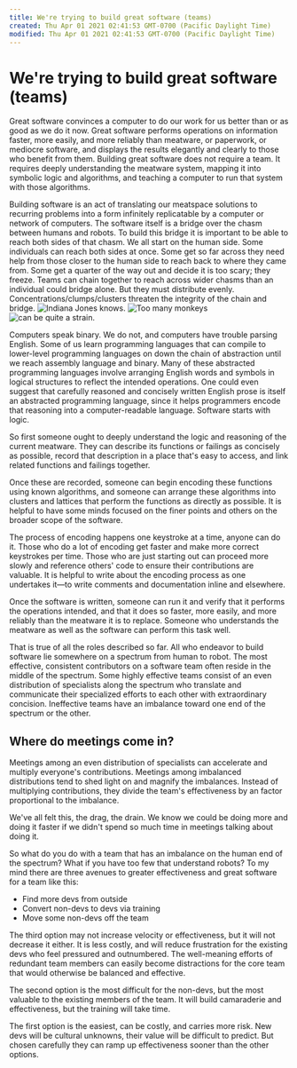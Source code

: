 ```yaml
---
title: We're trying to build great software (teams)
created: Thu Apr 01 2021 02:41:53 GMT-0700 (Pacific Daylight Time)
modified: Thu Apr 01 2021 02:41:53 GMT-0700 (Pacific Daylight Time)
---
```

# We're trying to build great software (teams)

Great software convinces a computer to do our work for us better than or as good as we do it now. Great software performs operations on information faster, more easily, and more reliably than meatware, or paperwork, or mediocre software, and displays the results elegantly and clearly to those who benefit from them. Building great software does not require a team. It requires deeply understanding the meatware system, mapping it into symbolic logic and algorithms, and teaching a computer to run that system with those algorithms.

Building software is an act of translating our meatspace solutions to recurring problems into a form infinitely replicatable by a computer or network of computers. The software itself is a bridge over the chasm between humans and robots. To build this bridge it is important to be able to reach both sides of that chasm. We all start on the human side. Some individuals can reach both sides at once. Some get so far across they need help from those closer to the human side to reach back to where they came from. Some get a quarter of the way out and decide it is too scary; they freeze. Teams can chain together to reach across wider chasms than an individual could bridge alone. But they must distribute evenly. Concentrations/clumps/clusters threaten the integrity of the chain and bridge. 
![Indiana Jones knows.](http://www.kylenikolich.com/scripting/bridge_generator/images/ref3.png)
![Too many monkeys](http://www.rellimzone.com/images/movies/indiana-jones-and-temple-of-doom-1984-movie-10.png)
![can be quite a strain.](http://bbsimg.ngfiles.com/1/18736000/ngbbs49b82d00b3df1.jpg)

Computers speak binary. We do not, and computers have trouble parsing English. Some of us learn programming languages that can compile to lower-level programming languages on down the chain of abstraction until we reach assembly language and binary. Many of these abstracted programming languages involve arranging English words and symbols in logical structures to reflect the intended operations. One could even suggest that carefully reasoned and concisely written English prose is itself an abstracted programming language, since it helps programmers encode that reasoning into a computer-readable language. Software starts with logic.

So first someone ought to deeply understand the logic and reasoning of the current meatware. They can describe its functions or failings as concisely as possible, record that description in a place that's easy to access, and link related functions and failings together.

Once these are recorded, someone can begin encoding these functions using known algorithms, and someone can arrange these algorithms into clusters and lattices that perform the functions as directly as possible. It is helpful to have some minds focused on the finer points and others on the broader scope of the software.

The process of encoding happens one keystroke at a time, anyone can do it. Those who do a lot of encoding get faster and make more correct keystrokes per time. Those who are just starting out can proceed more slowly and reference others' code to ensure their contributions are valuable. It is helpful to write about the encoding process as one undertakes it—to write comments and documentation inline and elsewhere.

Once the software is written, someone can run it and verify that it performs the operations intended, and that it does so faster, more easily, and more reliably than the meatware it is to replace. Someone who understands the meatware as well as the software can perform this task well.

That is true of all the roles described so far. All who endeavor to build software lie somewhere on a spectrum from human to robot. The most effective, consistent contributors on a software team often reside in the middle of the spectrum. Some highly effective teams consist of an even distribution of specialists along the spectrum who translate and communicate their specialized efforts to each other with extraordinary concision. Ineffective teams have an imbalance toward one end of the spectrum or the other.

## Where do meetings come in?

Meetings among an even distribution of specialists can accelerate and multiply everyone's contributions. Meetings among imbalanced distributions tend to shed light on and magnify the imbalances. Instead of multiplying contributions, they divide the team's effectiveness by an factor proportional to the imbalance.

We've all felt this, the drag, the drain. We know we could be doing more and doing it faster if we didn't spend so much time in meetings talking about doing it.

So what do you do with a team that has an imbalance on the human end of the spectrum? What if you have too few that understand robots? To my mind there are three avenues to greater effectiveness and great software for a team like this:

* Find more devs from outside
* Convert non-devs to devs via training
* Move some non-devs off the team

The third option may not increase velocity or effectiveness, but it will not decrease it either. It is less costly, and will reduce frustration for the existing devs who feel pressured and outnumbered. The well-meaning efforts of redundant team members can easily become distractions for the core team that would otherwise be balanced and effective.

The second option is the most difficult for the non-devs, but the most valuable to the existing members of the team. It will build camaraderie and effectiveness, but the training will take time.

The first option is the easiest, can be costly, and carries more risk. New devs will be cultural unknowns, their value will be difficult to predict. But chosen carefully they can ramp up effectiveness sooner than the other options.